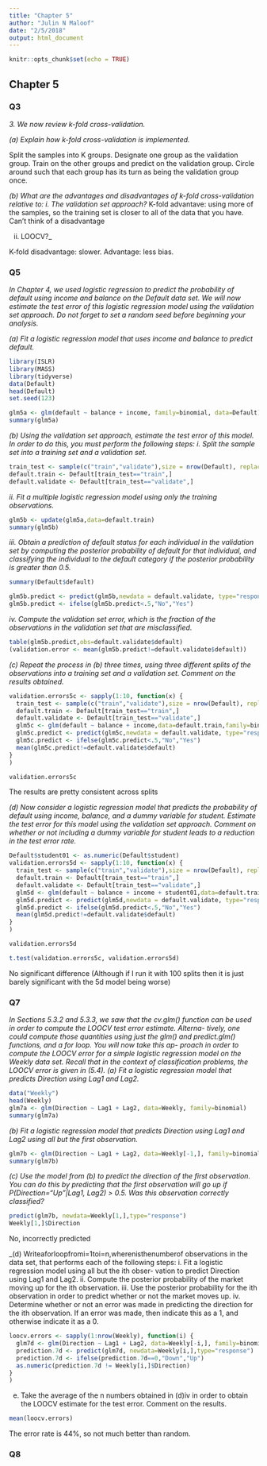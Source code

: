 ```yaml
---
title: "Chapter 5"
author: "Julin N Maloof"
date: "2/5/2018"
output: html_document
---
```


```r
knitr::opts_chunk$set(echo = TRUE)
```

## Chapter 5

### Q3


_3. We now review k-fold cross-validation._

_(a) Explain how k-fold cross-validation is implemented._

Split the samples into K groups.  Designate one group as the validation group.  Train on the other groups and predict on the validation group.  Circle around such that each group has its turn as being the validation group once.

_(b) What are the advantages and disadvantages of k-fold cross-validation relative to:_
_i. The validation set approach?_
K-fold advantave: using more of the samples, so the training set is closer to all of the data that you have.  Can't think of a disadvantage

ii. LOOCV?_

K-fold disadvantage: slower.  Advantage: less bias.

### Q5

_In Chapter 4, we used logistic regression to predict the probability of default using income and balance on the Default data set. We will now estimate the test error of this logistic regression model using the validation set approach. Do not forget to set a random seed before beginning your analysis._

_(a) Fit a logistic regression model that uses income and balance to predict default._

```r
library(ISLR)
library(MASS)
library(tidyverse)
data(Default)
head(Default)
set.seed(123)
```

```r
glm5a <- glm(default ~ balance + income, family=binomial, data=Default)
summary(glm5a)
```


_(b) Using the validation set approach, estimate the test error of this model. In order to do this, you must perform the following steps:_
_i. Split the sample set into a training set and a validation set._

```r
train_test <- sample(c("train","validate"),size = nrow(Default), replace = TRUE)
default.train <- Default[train_test=="train",]
default.validate <- Default[train_test=="validate",]
```

     
_ii. Fit a multiple logistic regression model using only the training observations._

```r
glm5b <- update(glm5a,data=default.train)
summary(glm5b)
```

_iii. Obtain a prediction of default status for each individual in the validation set by computing the posterior probability of default for that individual, and classifying the individual to the default category if the posterior probability is greater than 0.5._

```r
summary(Default$default)

glm5b.predict <- predict(glm5b,newdata = default.validate, type="response")
glm5b.predict <- ifelse(glm5b.predict<.5,"No","Yes")
```

_iv. Compute the validation set error, which is the fraction of the observations in the validation set that are misclassified._

```r
table(glm5b.predict,obs=default.validate$default)
(validation.error <- mean(glm5b.predict!=default.validate$default))
```

_(c) Repeat the process in (b) three times, using three different splits of the observations into a training set and a validation set. Comment on the results obtained._

```r
validation.errors5c <- sapply(1:10, function(x) {
  train_test <- sample(c("train","validate"),size = nrow(Default), replace = TRUE)
  default.train <- Default[train_test=="train",]
  default.validate <- Default[train_test=="validate",]
  glm5c <- glm(default ~ balance + income,data=default.train,family=binomial)
  glm5c.predict <- predict(glm5c,newdata = default.validate, type="response")
  glm5c.predict <- ifelse(glm5c.predict<.5,"No","Yes")
  mean(glm5c.predict!=default.validate$default)
}
)

validation.errors5c
```

The results are pretty consistent across splits

_(d) Now consider a logistic regression model that predicts the probability of default using income, balance, and a dummy variable for student. Estimate the test error for this model using the validation set approach. Comment on whether or not including a dummy variable for student leads to a reduction in the test error rate._

```r
Default$student01 <- as.numeric(Default$student)
validation.errors5d <- sapply(1:10, function(x) {
  train_test <- sample(c("train","validate"),size = nrow(Default), replace = TRUE)
  default.train <- Default[train_test=="train",]
  default.validate <- Default[train_test=="validate",]
  glm5d <- glm(default ~ balance + income + student01,data=default.train,family=binomial)
  glm5d.predict <- predict(glm5d,newdata = default.validate, type="response")
  glm5d.predict <- ifelse(glm5d.predict<.5,"No","Yes")
  mean(glm5d.predict!=default.validate$default)
}
)

validation.errors5d
```

```r
t.test(validation.errors5c, validation.errors5d)
```

No significant difference (Although if I run it with 100 splits then it is just barely significant with the 5d model being worse)

### Q7

_In Sections 5.3.2 and 5.3.3, we saw that the cv.glm() function can be used in order to compute the LOOCV test error estimate. Alterna- tively, one could compute those quantities using just the glm() and predict.glm() functions, and a for loop. You will now take this ap- proach in order to compute the LOOCV error for a simple logistic regression model on the Weekly data set. Recall that in the context of classification problems, the LOOCV error is given in (5.4)._
_(a) Fit a logistic regression model that predicts Direction using Lag1 and Lag2._

```r
data("Weekly")
head(Weekly)
glm7a <- glm(Direction ~ Lag1 + Lag2, data=Weekly, family=binomial)
summary(glm7a)
```

_(b) Fit a logistic regression model that predicts Direction using Lag1 and Lag2 using all but the first observation._

```r
glm7b <- glm(Direction ~ Lag1 + Lag2, data=Weekly[-1,], family=binomial)
summary(glm7b)
```

_(c) Use the model from (b) to predict the direction of the first observation. You can do this by predicting that the first observation will go up if P(Direction="Up"|Lag1, Lag2) > 0.5. Was this observation correctly classified?_

```r
predict(glm7b, newdata=Weekly[1,],type="response")
Weekly[1,]$Direction
```

No, incorrectly predicted

_(d) Writeaforloopfromi=1toi=n,wherenisthenumberof observations in the data set, that performs each of the following steps:
i. Fit a logistic regression model using all but the ith obser- vation to predict Direction using Lag1 and Lag2.
ii. Compute the posterior probability of the market moving up for the ith observation.
iii. Use the posterior probability for the ith observation in order to predict whether or not the market moves up.
iv. Determine whether or not an error was made in predicting the direction for the ith observation. If an error was made, then indicate this as a 1, and otherwise indicate it as a 0.

```r
loocv.errors <- sapply(1:nrow(Weekly), function(i) {
  glm7d <- glm(Direction ~ Lag1 + Lag2, data=Weekly[-i,], family=binomial)
  prediction.7d <- predict(glm7d, newdata=Weekly[i,],type="response")
  prediction.7d <- ifelse(prediction.7d==0,"Down","Up")
  as.numeric(prediction.7d != Weekly[i,]$Direction)
}
)
```


(e) Take the average of the n numbers obtained in (d)iv in order to obtain the LOOCV estimate for the test error. Comment on the results.

```r
mean(loocv.errors)
```

The error rate is 44%, so not much better than random.

### Q8

